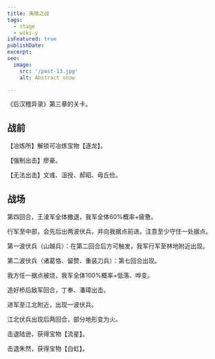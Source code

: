 ```yaml
---
title: 夷陵之战
tags:
  - stage
  - wiki-y
isFeatured: true
publishDate: 
excerpt: 
seo:
  image:
    src: '/post-13.jpg'
    alt: Abstract snow

---
```



《后汉稽异录》第三章的关卡。

<h2  class='section-title'>战前</h2>

【冶炼所】解锁可冶炼宝物【逐龙】。

【强制出击】廖豪。

【无法出击】文彧、沮授、郝昭、毋丘俭。

<h2  class='section-title'>战场</h2>

第四回合，王淩军全体撤退，我军全体60%概率+疲惫。

行军至中部，会先后出两波伏兵，并向我据点前进。注意至少守住一处据点。

第一波伏兵（山越兵）：在第二回合后方可触发，我军行军至林地附近出现。

第二波伏兵（诸葛恪、留赞、重装刀兵）：第七回合出现。

我方任一据点被烧，我军全体100%概率+低落、哗变。

造好桥后敌军回合，丁奉、潘璋出击。

进军至江北附近，出现一波伏兵。

江北伏兵出现后两回合，部分地形变为火。

击退陆逊，获得宝物【流星】。

击退朱然，获得宝物【白虹】。

